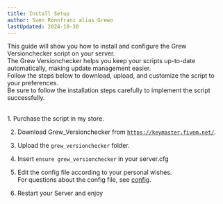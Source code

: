 ```yaml
---
title: Install Setup
author: Sven Rönnfranz alias Grewo
lastUpdated: 2024-10-30
---
```


This guide will show you how to install and configure the Grew Versionchecker script on your server.<br/>
The Grew Versionchecker helps you keep your scripts up-to-date automatically, making update management easier.<br/>
Follow the steps below to download, upload, and customize the script to your preferences.<br/>
Be sure to follow the installation steps carefully to implement the script successfully.<br/>
<br/>

<Steps>
  1. Purchase the script in my store.
  
  2. Download Grew_Versionchecker from <a href="https://keymaster.fivem.net/" target="_blank">`https://keymaster.fivem.net/`</a>.

  3. Upload the `grew_versionchecker` folder.

  4. Insert `ensure grew_versionchecker` in your server.cfg

  5. Edit the config file according to your personal wishes.<br/>
      For questions about the config file, see <a href="./config" target="_self">config</a>.

  6. Restart your Server and enjoy
</Steps>
